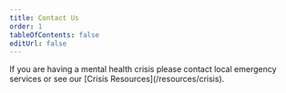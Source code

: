 ```yaml
---
title: Contact Us
order: 1
tableOfContents: false
editUrl: false
---
```


<LinkCard
  title="Tech support"
  href="https://github.com/bayrock/mymind.care/issues/new"
  description="Open a ticket"
/>

<LinkCard
  title="Business inquiry"
  href="mailto: serene@mymind.care"
  description="Send us an email"
/>

<Card title="Having a crisis?" icon='phone'>
  If you are having a mental health crisis please contact local emergency services or see our [Crisis Resources](/resources/crisis).
</Card>
